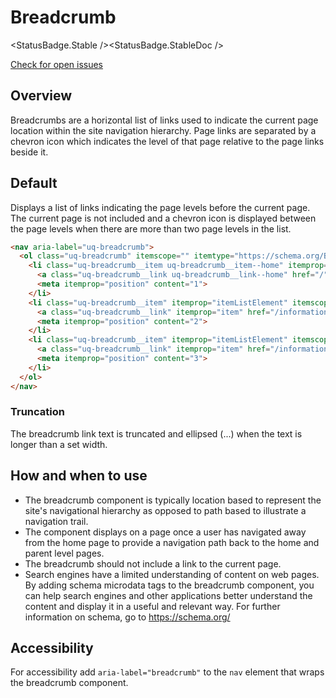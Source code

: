 
# Breadcrumb
<StatusBadge.Stable /><StatusBadge.StableDoc />

<a href="https://github.com/uq-its-ss/design-system/issues" class="uq-button uq-button--text" target="_blank">Check for open issues</a>

## Overview

Breadcrumbs are a horizontal list of links used to indicate the current page location within the site navigation hierarchy. Page links are separated by a chevron icon which indicates the level of that page relative to the page links beside it. 

## Default
Displays a list of links indicating the page levels before the current page. The current page is not included and a chevron icon is displayed between the page levels when there are more than two page levels in the list. 

<Canvas withSource="none">
  <Story id="components-breadcrumb--breadcrumb" />
</Canvas>

```html
<nav aria-label="uq-breadcrumb">
  <ol class="uq-breadcrumb" itemscope="" itemtype="https://schema.org/BreadcrumbList">
    <li class="uq-breadcrumb__item uq-breadcrumb__item--home" itemprop="itemListElement" itemscope="" itemtype="https://schema.org/ListItem">
      <a class="uq-breadcrumb__link uq-breadcrumb__link--home" href="/">Home</a>
      <meta itemprop="position" content="1">
    </li>
    <li class="uq-breadcrumb__item" itemprop="itemListElement" itemscope="" itemtype="https://schema.org/ListItem">
      <a class="uq-breadcrumb__link" itemprop="item" href="/information-and-services">Information and services</a>
      <meta itemprop="position" content="2">
    </li>
    <li class="uq-breadcrumb__item" itemprop="itemListElement" itemscope="" itemtype="https://schema.org/ListItem">
      <a class="uq-breadcrumb__link" itemprop="item" href="/information-and-services/internet-and-wifi">Internet and wifi</a>
      <meta itemprop="position" content="3">
    </li>
  </ol>
</nav>
```

### Truncation
The breadcrumb link text is truncated and ellipsed (...) when the text is longer than a set width. 

<Canvas withSource="none">
  <Story id="components-breadcrumb--breadcrumb-truncation" />
</Canvas>

## How and when to use
* The breadcrumb component is typically location based to represent the site's navigational hierarchy as opposed to path based to illustrate a navigation trail. 
* The component displays on a page once a user has navigated away from the home page to provide a navigation path back to the home and parent level pages. 
* The breadcrumb should not include a link to the current page.
* Search engines have a limited understanding of content on web pages. By adding schema microdata tags to the breadcrumb component, you can help search engines and other applications better understand the content and display it in a useful and relevant way. For further information on schema, go to https://schema.org/

## Accessibility
For accessibility add ```aria-label="breadcrumb"``` to the ```nav``` element that wraps the breadcrumb component.
